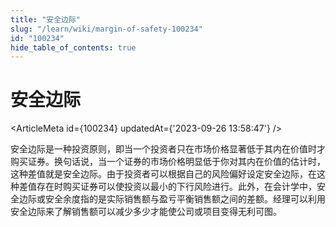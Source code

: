 ```yaml
---
title: "安全边际"
slug: "/learn/wiki/margin-of-safety-100234"
id: "100234"
hide_table_of_contents: true
---
```



# 安全边际

<ArticleMeta id={100234} updatedAt={'2023-09-26 13:58:47'} />
<div className='border-solid border-b border-t-0 my-4 border-[var(--ifm-color-gray-300)]' />

 安全边际是一种投资原则，即当一个投资者只在市场价格显著低于其内在价值时才购买证券。换句话说，当一个证券的市场价格明显低于你对其内在价值的估计时，这种差值就是安全边际。由于投资者可以根据自己的风险偏好设定安全边际，在这种差值存在时购买证券可以使投资以最小的下行风险进行。此外，在会计学中，安全边际或安全余度指的是实际销售额与盈亏平衡销售额之间的差额。经理可以利用安全边际来了解销售额可以减少多少才能使公司或项目变得无利可图。
